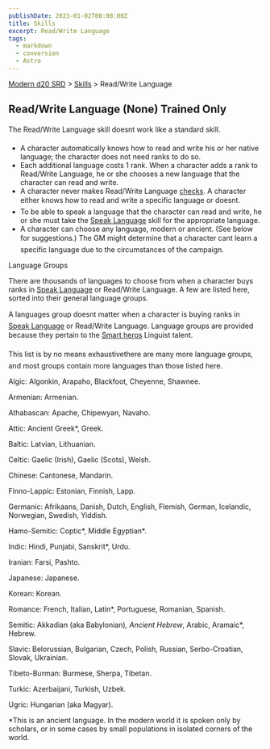```yaml
---
publishDate: 2023-01-02T00:00:00Z
title: Skills
excerpt: Read/Write Language
tags:
  - markdown
  - conversion
  - Astro
---
```


[Modern d20 SRD](/#modernD20) > [Skills](modern-d20-srd-skills-index) > Read/Write Language

## Read/Write Language (None) Trained Only

The Read/Write Language skill doesnt work like a standard skill.

- A character automatically knows how to read and write his or her native language; the character does not need ranks to do so.
- Each additional language costs 1 rank. When a character adds a rank to Read/Write Language, he or she chooses a new language that the character can read and write.
- A character never makes Read/Write Language [checks](modern-d20-srd-skills-skill-basics-php#skill-check-index). A character either knows how to read and write a specific language or doesnt.
- To be able to speak a language that the character can read and write, he or she must take the [Speak   Language](modern-d20-srd-skills-speak-language) skill for the appropriate language.
- A character can choose any language, modern or ancient. (See below for suggestions.) The GM might determine that a character cant learn a specific language due to the circumstances of the campaign.

Language Groups

There are thousands of languages to choose from when a character buys ranks in [Speak Language](modern-d20-srd-skills-speak-language) or Read/Write Language. A few are listed here, sorted into their general language groups.

A languages group doesnt matter when a character is buying ranks in [Speak Language](modern-d20-srd-skills-speak-language) or Read/Write Language. Language groups are provided because they pertain to the [Smart heros](modern-d20-srd-classes-basic-smart-hero) Linguist talent.

This list is by no means exhaustivethere are many more language groups, and most groups contain more languages than those listed here.

Algic: Algonkin, Arapaho, Blackfoot, Cheyenne, Shawnee.

Armenian: Armenian.

Athabascan: Apache, Chipewyan, Navaho.

Attic: Ancient Greek\*, Greek.

Baltic: Latvian, Lithuanian.

Celtic: Gaelic (Irish), Gaelic (Scots), Welsh.

Chinese: Cantonese, Mandarin.

Finno-Lappic: Estonian, Finnish, Lapp.

Germanic: Afrikaans, Danish, Dutch, English, Flemish, German, Icelandic, Norwegian, Swedish, Yiddish.

Hamo-Semitic: Coptic*, Middle Egyptian*.

Indic: Hindi, Punjabi, Sanskrit\*, Urdu.

Iranian: Farsi, Pashto.

Japanese: Japanese.

Korean: Korean.

Romance: French, Italian, Latin\*, Portuguese, Romanian, Spanish.

Semitic: Akkadian (aka Babylonian)_, Ancient Hebrew_, Arabic, Aramaic\*, Hebrew.

Slavic: Belorussian, Bulgarian, Czech, Polish, Russian, Serbo-Croatian, Slovak, Ukrainian.

Tibeto-Burman: Burmese, Sherpa, Tibetan.

Turkic: Azerbaijani, Turkish, Uzbek.

Ugric: Hungarian (aka Magyar).

\*This is an ancient language. In the modern world it is spoken only by scholars, or in some cases by small populations in isolated corners of the world.
